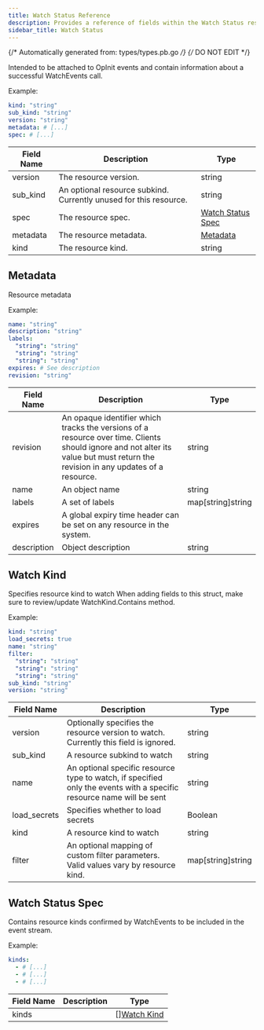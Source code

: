```yaml
---
title: Watch Status Reference
description: Provides a reference of fields within the Watch Status resource, which you can manage with tctl.
sidebar_title: Watch Status
---
```

{/* Automatically generated from: types/types.pb.go */}
{/* DO NOT EDIT */}

Intended to be attached to OpInit events and contain information about a successful WatchEvents call.

Example:

```yaml
kind: "string"
sub_kind: "string"
version: "string"
metadata: # [...]
spec: # [...]
```
|Field Name|Description|Type|
|---|---|---|
|version|The resource version.|string|
|sub_kind|An optional resource subkind. Currently unused for this resource.|string|
|spec|The resource spec.|[Watch Status Spec](#watch-status-spec)|
|metadata|The resource metadata.|[Metadata](#metadata)|
|kind|The resource kind.|string|

## Metadata

Resource metadata


Example:

```yaml
name: "string"
description: "string"
labels: 
  "string": "string"
  "string": "string"
  "string": "string"
expires: # See description
revision: "string"
```

|Field Name|Description|Type|
|---|---|---|
|revision|An opaque identifier which tracks the versions of a resource over time. Clients should ignore and not alter its value but must return the revision in any updates of a resource.|string|
|name|An object name|string|
|labels|A set of labels|map[string]string|
|expires|A global expiry time header can be set on any resource in the system.||
|description|Object description|string|

## Watch Kind

Specifies resource kind to watch When adding fields to this struct, make sure to review/update WatchKind.Contains method.


Example:

```yaml
kind: "string"
load_secrets: true
name: "string"
filter: 
  "string": "string"
  "string": "string"
  "string": "string"
sub_kind: "string"
version: "string"
```

|Field Name|Description|Type|
|---|---|---|
|version|Optionally specifies the resource version to watch. Currently this field is ignored.|string|
|sub_kind|A resource subkind to watch|string|
|name|An optional specific resource type to watch, if specified only the events with a specific resource name will be sent|string|
|load_secrets|Specifies whether to load secrets|Boolean|
|kind|A resource kind to watch|string|
|filter|An optional mapping of custom filter parameters. Valid values vary by resource kind.|map[string]string|

## Watch Status Spec

Contains resource kinds confirmed by WatchEvents to be included in the event stream.


Example:

```yaml
kinds: 
  - # [...]
  - # [...]
  - # [...]
```

|Field Name|Description|Type|
|---|---|---|
|kinds||[][Watch Kind](#watch-kind)|

